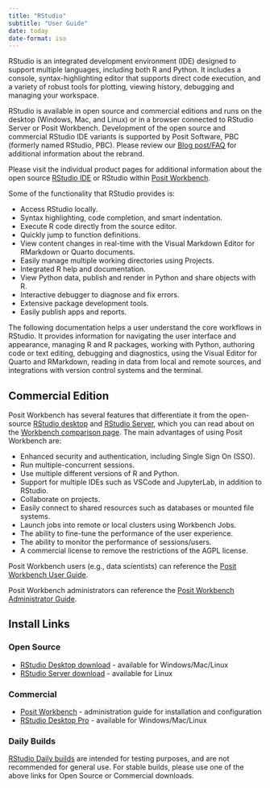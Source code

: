 ```yaml
---
title: "RStudio"
subtitle: "User Guide"
date: today
date-format: iso
---
```


RStudio is an integrated development environment (IDE) designed to support multiple languages, including both R and Python. It includes a console, syntax-highlighting editor that supports direct code execution, and a variety of robust tools for plotting, viewing history, debugging and managing your workspace. 

RStudio is available in open source and commercial editions and runs on the desktop (Windows, Mac, and Linux) or in a browser connected to RStudio Server or Posit Workbench. Development of the open source and commercial RStudio IDE variants is supported by Posit Software, PBC (formerly named RStudio, PBC). Please review our [Blog post/FAQ](https://pos.it/rebrand-faq/) for additional information about the rebrand.

Please visit the individual product pages for additional information about the open source [RStudio IDE](https://posit.co/products/open-source/rstudio/) or RStudio within [Posit Workbench](https://posit.co/products/enterprise/workbench/). 

Some of the functionality that RStudio provides is:

-   Access RStudio locally.  
-   Syntax highlighting, code completion, and smart indentation.  
-   Execute R code directly from the source editor.  
-   Quickly jump to function definitions.  
-   View content changes in real-time with the Visual Markdown Editor for RMarkdown or Quarto documents.  
-   Easily manage multiple working directories using Projects.  
-   Integrated R help and documentation.  
-   View Python data, publish and render in Python and share objects with R.  
-   Interactive debugger to diagnose and fix errors.  
-   Extensive package development tools.  
-   Easily publish apps and reports.  

The following documentation helps a user understand the core workflows in RStudio. It provides information for navigating the user interface and appearance, managing R and R packages, working with Python, authoring code or text editing, debugging and diagnostics, using the Visual Editor for Quarto and RMarkdown, reading in data from local and remote sources, and integrations with version control systems and the terminal.

## Commercial Edition

Posit Workbench has several features that differentiate it from the open-source [RStudio desktop](https://posit.co/products/open-source/rstudio/) and [RStudio Server](https://posit.co/products/open-source/rstudio-server/), which you can read about on the [Workbench comparison page](https://posit.co/products/enterprise/workbench/). The main advantages of using Posit Workbench are:

- Enhanced security and authentication, including Single Sign On (SSO).  
- Run multiple-concurrent sessions.  
- Use multiple different versions of R and Python.  
- Support for multiple IDEs such as VSCode and JupyterLab, in addition to RStudio.  
- Collaborate on projects.  
- Easily connect to shared resources such as databases or mounted file systems.  
- Launch jobs into remote or local clusters using Workbench Jobs.  
- The ability to fine-tune the performance of the user experience.  
- The ability to monitor the performance of sessions/users.  
- A commercial license to remove the restrictions of the AGPL license.  

Posit Workbench users (e.g., data scientists) can reference the [Posit Workbench User Guide](https://docs.rstudio.com/ide/server-pro/user/).

Posit Workbench administrators can reference the [Posit Workbench Administrator Guide](https://docs.rstudio.com/ide/server-pro/).

## Install Links

### Open Source

- [RStudio Desktop download](https://posit.co/downloads/) - available for Windows/Mac/Linux
- [RStudio Server download](https://posit.co/downloads/) - available for Linux

### Commercial

- [Posit Workbench](https://docs.rstudio.com/rsw/installation/) - administration guide for installation and configuration
- [RStudio Desktop Pro](https://posit.co/downloads/) - available for Windows/Mac/Linux

::: {.callout-caution }

### Daily Builds

[RStudio Daily builds](https://dailies.rstudio.com/) are intended for testing purposes, and are not recommended for general use. For stable builds, please use one of the above links for Open Source or Commercial downloads.

:::

